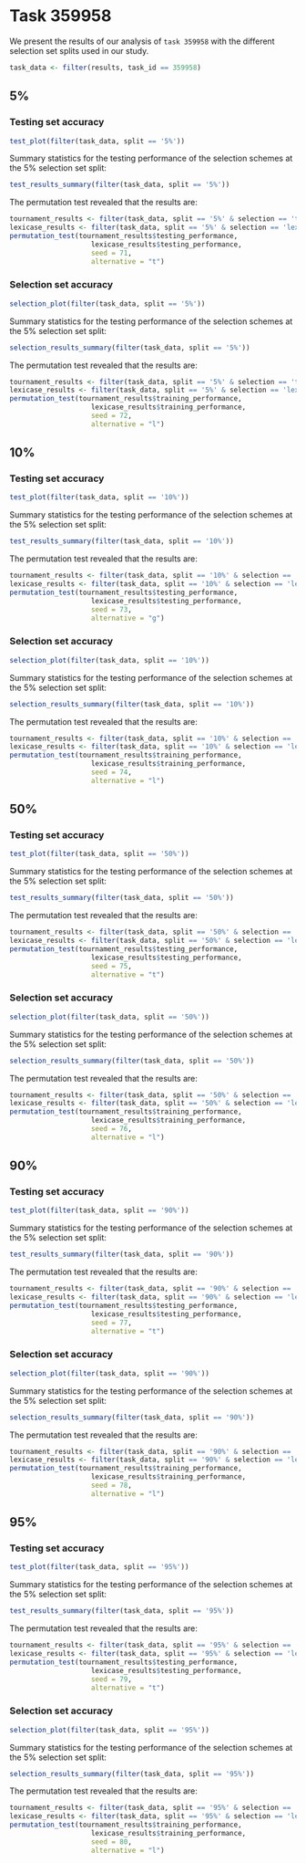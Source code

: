 # Task 359958

We present the results of our analysis of `task 359958` with the different selection set splits used in our study.

```r
task_data <- filter(results, task_id == 359958)
```

## 5%

### Testing set accuracy

```r
test_plot(filter(task_data, split == '5%'))
```

Summary statistics for the testing performance of the selection schemes at the 5% selection set split:
```r
test_results_summary(filter(task_data, split == '5%'))
```

The permutation test revealed that the results are:
```r
tournament_results <- filter(task_data, split == '5%' & selection == 'tournament')
lexicase_results <- filter(task_data, split == '5%' & selection == 'lexicase')
permutation_test(tournament_results$testing_performance,
                    lexicase_results$testing_performance,
                    seed = 71,
                    alternative = "t")
```

### Selection set accuracy

```r
selection_plot(filter(task_data, split == '5%'))
```

Summary statistics for the testing performance of the selection schemes at the 5% selection set split:
```r
selection_results_summary(filter(task_data, split == '5%'))
```

The permutation test revealed that the results are:
```r
tournament_results <- filter(task_data, split == '5%' & selection == 'tournament')
lexicase_results <- filter(task_data, split == '5%' & selection == 'lexicase')
permutation_test(tournament_results$training_performance,
                    lexicase_results$training_performance,
                    seed = 72,
                    alternative = "l")
```

## 10%

### Testing set accuracy

```r
test_plot(filter(task_data, split == '10%'))
```

Summary statistics for the testing performance of the selection schemes at the 5% selection set split:
```r
test_results_summary(filter(task_data, split == '10%'))
```

The permutation test revealed that the results are:
```r
tournament_results <- filter(task_data, split == '10%' & selection == 'tournament')
lexicase_results <- filter(task_data, split == '10%' & selection == 'lexicase')
permutation_test(tournament_results$testing_performance,
                    lexicase_results$testing_performance,
                    seed = 73,
                    alternative = "g")
```

### Selection set accuracy

```r
selection_plot(filter(task_data, split == '10%'))
```

Summary statistics for the testing performance of the selection schemes at the 5% selection set split:
```r
selection_results_summary(filter(task_data, split == '10%'))
```

The permutation test revealed that the results are:
```r
tournament_results <- filter(task_data, split == '10%' & selection == 'tournament')
lexicase_results <- filter(task_data, split == '10%' & selection == 'lexicase')
permutation_test(tournament_results$training_performance,
                    lexicase_results$training_performance,
                    seed = 74,
                    alternative = "l")
```

## 50%

### Testing set accuracy

```r
test_plot(filter(task_data, split == '50%'))
```

Summary statistics for the testing performance of the selection schemes at the 5% selection set split:
```r
test_results_summary(filter(task_data, split == '50%'))
```

The permutation test revealed that the results are:
```r
tournament_results <- filter(task_data, split == '50%' & selection == 'tournament')
lexicase_results <- filter(task_data, split == '50%' & selection == 'lexicase')
permutation_test(tournament_results$testing_performance,
                    lexicase_results$testing_performance,
                    seed = 75,
                    alternative = "t")
```

### Selection set accuracy

```r
selection_plot(filter(task_data, split == '50%'))
```

Summary statistics for the testing performance of the selection schemes at the 5% selection set split:
```r
selection_results_summary(filter(task_data, split == '50%'))
```

The permutation test revealed that the results are:
```r
tournament_results <- filter(task_data, split == '50%' & selection == 'tournament')
lexicase_results <- filter(task_data, split == '50%' & selection == 'lexicase')
permutation_test(tournament_results$training_performance,
                    lexicase_results$training_performance,
                    seed = 76,
                    alternative = "l")
```

## 90%

### Testing set accuracy

```r
test_plot(filter(task_data, split == '90%'))
```

Summary statistics for the testing performance of the selection schemes at the 5% selection set split:
```r
test_results_summary(filter(task_data, split == '90%'))
```

The permutation test revealed that the results are:
```r
tournament_results <- filter(task_data, split == '90%' & selection == 'tournament')
lexicase_results <- filter(task_data, split == '90%' & selection == 'lexicase')
permutation_test(tournament_results$testing_performance,
                    lexicase_results$testing_performance,
                    seed = 77,
                    alternative = "t")
```

### Selection set accuracy

```r
selection_plot(filter(task_data, split == '90%'))
```

Summary statistics for the testing performance of the selection schemes at the 5% selection set split:
```r
selection_results_summary(filter(task_data, split == '90%'))
```

The permutation test revealed that the results are:
```r
tournament_results <- filter(task_data, split == '90%' & selection == 'tournament')
lexicase_results <- filter(task_data, split == '90%' & selection == 'lexicase')
permutation_test(tournament_results$training_performance,
                    lexicase_results$training_performance,
                    seed = 78,
                    alternative = "l")
```

## 95%

### Testing set accuracy

```r
test_plot(filter(task_data, split == '95%'))
```

Summary statistics for the testing performance of the selection schemes at the 5% selection set split:
```r
test_results_summary(filter(task_data, split == '95%'))
```

The permutation test revealed that the results are:
```r
tournament_results <- filter(task_data, split == '95%' & selection == 'tournament')
lexicase_results <- filter(task_data, split == '95%' & selection == 'lexicase')
permutation_test(tournament_results$testing_performance,
                    lexicase_results$testing_performance,
                    seed = 79,
                    alternative = "t")
```

### Selection set accuracy

```r
selection_plot(filter(task_data, split == '95%'))
```

Summary statistics for the testing performance of the selection schemes at the 5% selection set split:
```r
selection_results_summary(filter(task_data, split == '95%'))
```

The permutation test revealed that the results are:
```r
tournament_results <- filter(task_data, split == '95%' & selection == 'tournament')
lexicase_results <- filter(task_data, split == '95%' & selection == 'lexicase')
permutation_test(tournament_results$training_performance,
                    lexicase_results$training_performance,
                    seed = 80,
                    alternative = "l")
```